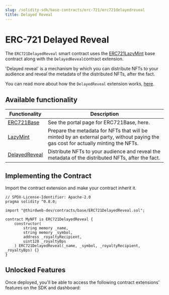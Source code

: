 ```yaml
---
slug: /solidity-sdk/base-contracts/erc-721/erc721delayedreveal
title: Delayed Reveal
---
```



# ERC-721 Delayed Reveal

The `ERC721DelayedReveal` smart contract uses the [ERC721LazyMint](https://github.com/thirdweb-dev/contracts/blob/main/contracts/base/ERC721LazyMint.sol) base contract along with the `DelayedReveal`contract extension.

'Delayed reveal' is a mechanism by which you can distribute NFTs to your audience and reveal the metadata of the distributed NFTs, after the fact.

You can read more about how the `DelayedReveal` extension works, [here](https://blog.thirdweb.com/delayed-reveal-nfts).

<ViewContractCodeButton
  link="https://github.com/thirdweb-dev/contracts/blob/main/contracts/base/ERC721DelayedReveal.sol"
  name="ERC721DelayedReveal"
/>

## Available functionality

| Functionality                                                    | Description                                                                                                                        |
| ---------------------------------------------------------------- | ---------------------------------------------------------------------------------------------------------------------------------- |
| [ERC721Base](/solidity-sdk/base-contracts/erc-721/erc721base)    | See the portal page for ERC721Base, here.                                                                                          |
| [LazyMint](/solidity-sdk/contract-extensions/lazymint)           | Prepare the metadata for NFTs that will be minted by an external party, without paying the gas cost for actually minting the NFTs. |
| [DelayedReveal](/solidity-sdk/contract-extensions/delayedreveal) | Distribute NFTs to your audience and reveal the metadata of the distributed NFTs, after the fact.                                  |

## Implementing the Contract

Import the contract extension and make your contract inherit it.

```solidity
// SPDX-License-Identifier: Apache-2.0
pragma solidity ^0.8.0;

import "@thirdweb-dev/contracts/base/ERC721DelayedReveal.sol";

contract MyNFT is ERC721DelayedReveal {
    constructor(
        string memory _name,
        string memory _symbol,
        address _royaltyRecipient,
        uint128 _royaltyBps
    ) ERC721DelayedReveal(_name, _symbol, _royaltyRecipient, _royaltyBps) {}
}
```

## Unlocked Features

Once deployed, you'll be able to access the following contract extensions' features on the SDK and dashboard:

<div className="row" style={{ marginBottom: 24, flexWrap: 'wrap' }}>
<div className="col col--6" style={{marginTop:16}} >
  <QuickstartCard
    name="ERC721Base"
    link="/solidity-sdk/base-contracts/erc-721/erc721base#unlocked-features"
    image="/assets/icons/nft.png"
  />
</div>

<div className="col col--6" style={{ marginTop: 16 }}>
  <QuickstartCard
    name="DelayedReveal"
    link="/solidity-sdk/contract-extensions/delayedreveal#unlocked-features"
    image="/assets/icons/general.png"
  />
</div>

</div>
